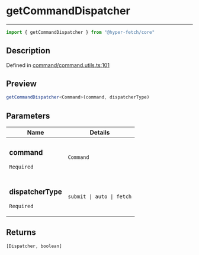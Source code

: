 

# getCommandDispatcher

<div class="api-docs__separator" data-reactroot="">

---

</div><div class="api-docs__import" data-reactroot="">

```ts
import { getCommandDispatcher } from "@hyper-fetch/core"
```

</div><div class="api-docs__section">

## Description

</div><div class="api-docs__description"><span class="api-docs__do-not-parse">



</span></div><p class="api-docs__definition">

Defined in [command/command.utils.ts:101](https://github.com/BetterTyped/hyper-fetch/blob/993719ed/packages/core/src/command/command.utils.ts#L101)

</p><div class="api-docs__section">

## Preview

</div><div class="api-docs__preview fn">

```ts
getCommandDispatcher<Command>(command, dispatcherType)
```

</div><div class="api-docs__section">

## Parameters

</div><div class="api-docs__parameters"><table><thead><tr><th>Name</th><th>Details</th></tr></thead><tbody><tr param-data="command"><td class="api-docs__param-name required">

### command 

`Required`

</td><td class="api-docs__param-type">

`Command`

</td></tr><tr param-data="dispatcherType"><td class="api-docs__param-name required">

### dispatcherType 

`Required`

</td><td class="api-docs__param-type">

`submit | auto | fetch`

</td></tr></tbody></table></div><div class="api-docs__section">

## Returns

</div><div class="api-docs__returns">

```ts
[Dispatcher, boolean]
```

</div>